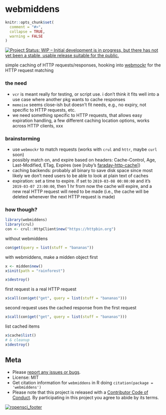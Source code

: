 webmiddens
==========

```r
knitr::opts_chunk$set(
  comment = "#>",
  collapse = TRUE,
  warning = FALSE
)
```


[![Project Status: WIP – Initial development is in progress, but there has not yet been a stable, usable release suitable for the public.](https://www.repostatus.org/badges/latest/wip.svg)](https://www.repostatus.org/#wip)

simple caching of HTTP requests/responses, hooking into [webmockr](https://github.com/ropensci/webmockr) 
for the HTTP request matching

### the need

- `vcr` is meant really for testing, or script use. i don't think it fits
well into a use case where another pkg wants to cache responses
- `memoise` seems close-ish but doesn't fit needs, e.g., no expiry, not specific
to HTTP requests, etc.
- we need something specific to HTTP requests, that allows easy expiration handling,
a few different caching location options, works across HTTP clients, xxx

### brainstorming

- use `webmockr` to match requests (works with `crul` and `httr`, maybe `curl` soon)
- possibly match on, and expire based on headers: Cache-Control, Age, Last-Modified,
ETag, Expires (see [ruby's [faraday-http-cache](https://github.com/plataformatec/faraday-http-cache#what-gets-cached)])
- caching backends: probably all binary to save disk space since most likely
we don't need users to be able to look at plain text of caches
- expiration: set a time to expire. if set to `2019-03-08 00:00:00` and it's
`2019-03-07 23:00:00`, then 1 hr from now the cache will expire, and a new real HTTP 
request will need to be made (i.e., the cache will be deleted whenever the next
HTTP request is made)

### how though?

```r
library(webmiddens)
library(crul)
con <- crul::HttpClient$new("https://httpbin.org")
```

without webmiddens

```r
con$get(query = list(stuff = "bananas"))
```

with webmiddens, make a midden object first

```r
x <- midden$new()
x$init(path = "rainforest")
```

```r
x$destroy()
```

first request is a real HTTP request

```r
x$call(con$get("get", query = list(stuff = "bananas")))
```

second request uses the cached response from the first request

```r
x$call(con$get("get", query = list(stuff = "bananas")))
```

list cached items

```r
x$cache$list()
# & cleanup
x$destroy()
```

## Meta

* Please [report any issues or bugs](https://github.com/ropensci/webmiddens/issues).
* License: MIT
* Get citation information for `webmiddens` in R doing `citation(package = 'webmiddens')`
* Please note that this project is released with a [Contributor Code of Conduct](CODE_OF_CONDUCT.md).
By participating in this project you agree to abide by its terms.

[![ropensci_footer](https://ropensci.org/public_images/github_footer.png)](https://ropensci.org)
